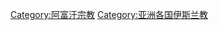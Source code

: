 {{commonscat|Islam in Afghanistan}}
{{cat main}}

[[Category:阿富汗宗教|Category:阿富汗宗教]]
[[Category:亚洲各国伊斯兰教|Category:亚洲各国伊斯兰教]]